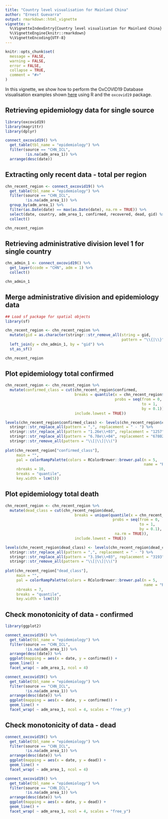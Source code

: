 ```yaml
---
title: "Country level visualisation for Mainland China"
author: "Ernest Guevarra"
output: rmarkdown::html_vignette
vignette: >
  %\VignetteIndexEntry{Country level visualisation for Mainland China}
  %\VignetteEngine{knitr::rmarkdown}
  %\VignetteEncoding{UTF-8}
---
```


```r
knitr::opts_chunk$set(
  message = FALSE,
  warning = FALSE,
  error = FALSE,
  collapse = TRUE,
  comment = "#>"
)
```

In this vignette, we show how to perform the OxCOVID19 Database visualisation examples shown [here](https://github.com/covid19db/examples/blob/master/data-plots/confirmed-adm-1-level-china.ipynb) using R and the `oxcovid19` package.

## Retrieving epidemiology data for single source

```r
library(oxcovid19)
library(magrittr)
library(dplyr)

connect_oxcovid19() %>%
  get_table(tbl_name = "epidemiology") %>%
  filter(source == "CHN_ICL",
         !is.na(adm_area_1)) %>%
  arrange(desc(date))
```

## Extracting only recent data - total per region

```r
chn_recent_region <- connect_oxcovid19() %>%
  get_table(tbl_name = "epidemiology") %>%
  filter(source == "CHN_ICL",
         !is.na(adm_area_1)) %>%
  group_by(adm_area_1) %>%
  filter(as.Date(date) == max(as.Date(date), na.rm = TRUE)) %>%
  select(date, country, adm_area_1, confirmed, recovered, dead, gid) %>%
  collect()
```

```r
chn_recent_region
```

## Retrieving administrative division level 1 for single country

```r
chn_admin_1 <- connect_oxcovid19() %>%
  get_layer(ccode = "CHN", adm = 1) %>%
  collect()
```

```r
chn_admin_1
```

## Merge administrative division and epidemiology data

```r
## Load sf package for spatial objects
library(sf)

chn_recent_region <- chn_recent_region %>%
  mutate(gid = as.character(stringr::str_remove_all(string = gid, 
                                                    pattern = "\\{|\\}"))) %>%
  left_join(y = chn_admin_1, by = "gid") %>%
  st_as_sf()
```

```r
chn_recent_region
```

## Plot epidemiology total confirmed

```r
chn_recent_region <- chn_recent_region %>%
  mutate(confirmed_class = cut(chn_recent_region$confirmed, 
                               breaks = quantile(x = chn_recent_region$confirmed, 
                                                 probs = seq(from = 0, 
                                                             to = 1, 
                                                             by = 0.1)),
                               include.lowest = TRUE))

levels(chn_recent_region$confirmed_class) <- levels(chn_recent_region$confirmed_class) %>%
  stringr::str_replace_all(pattern = ",", replacement = " - ") %>%
  stringr::str_replace_all(pattern = "1.26e\\+03", replacement = "1257") %>%
  stringr::str_replace_all(pattern = "6.78e\\+04", replacement = "67802") %>%
  stringr::str_remove_all(pattern = "\\[|\\]|\\(")
  
plot(chn_recent_region["confirmed_class"],
     main = "",
     pal = colorRampPalette(colors = RColorBrewer::brewer.pal(n = 5, 
                                                              name = "Reds"))(10),
     nbreaks = 10,
     breaks = "quantile",
     key.width = lcm(5))
```

## Plot epidemiology total death

```r
chn_recent_region <- chn_recent_region %>%
  mutate(dead_class = cut(chn_recent_region$dead, 
                               breaks = unique(quantile(x = chn_recent_region$dead, 
                                                probs = seq(from = 0, 
                                                            to = 1, 
                                                            by = 0.1),
                                                 na.rm = TRUE)),
                               include.lowest = TRUE))

levels(chn_recent_region$dead_class) <- levels(chn_recent_region$dead_class) %>%
  stringr::str_replace_all(pattern = ",", replacement = " - ") %>%
  stringr::str_replace_all(pattern = "3.19e\\+03", replacement = "3193") %>%
  stringr::str_remove_all(pattern = "\\[|\\]|\\(")
  
plot(chn_recent_region["dead_class"],
     main = "",
     pal = colorRampPalette(colors = RColorBrewer::brewer.pal(n = 5, 
                                                              name = "Reds"))(7),
     nbreaks = 7,
     breaks = "quantile",
     key.width = lcm(5))
```

## Check monotonicity of data - confirmed

```r
library(ggplot2)

connect_oxcovid19() %>%
  get_table(tbl_name = "epidemiology") %>%
  filter(source == "CHN_ICL",
         !is.na(adm_area_1)) %>%
  arrange(desc(date)) %>%
  ggplot(mapping = aes(x = date, y = confirmed)) +
  geom_line() +
  facet_wrap( ~ adm_area_1, ncol = 4)
```
```r
connect_oxcovid19() %>%
  get_table(tbl_name = "epidemiology") %>%
  filter(source == "CHN_ICL",
         !is.na(adm_area_1)) %>%
  arrange(desc(date)) %>%
  ggplot(mapping = aes(x = date, y = confirmed)) +
  geom_line() +
  facet_wrap( ~ adm_area_1, ncol = 4, scales = "free_y")
```

## Check monotonicity of data - dead

```r
connect_oxcovid19() %>%
  get_table(tbl_name = "epidemiology") %>%
  filter(source == "CHN_ICL",
         !is.na(adm_area_1)) %>%
  arrange(desc(date)) %>%
  ggplot(mapping = aes(x = date, y = dead)) +
  geom_line() +
  facet_wrap( ~ adm_area_1, ncol = 4)
```

```r
connect_oxcovid19() %>%
  get_table(tbl_name = "epidemiology") %>%
  filter(source == "CHN_ICL",
         !is.na(adm_area_1)) %>%
  arrange(desc(date)) %>%
  ggplot(mapping = aes(x = date, y = dead)) +
  geom_line() +
  facet_wrap( ~ adm_area_1, ncol = 4, scales = "free_y")
```
